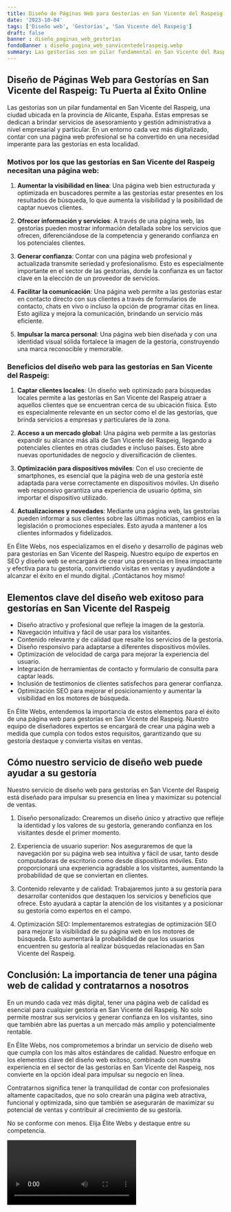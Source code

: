 ```yaml
---
title: Diseño de Páginas Web para Gestorías en San Vicente del Raspeig
date: '2023-10-04'
tags: ['Diseño web', 'Gestorías', 'San Vicente del Raspeig']
draft: false
banner : diseño_paginas_web_gestorías
fondoBanner : diseño_pagina_web_sanvicentedelraspeig.webp
summary: Las gestorías son un pilar fundamental en San Vicente del Raspeig, una ciudad ubicada en la provincia de Alicante, España. Estas empresas se dedican a brindar servicios de asesoramiento y gestión administrativa a nivel empresarial y particular. En un entorno cada vez más digitalizado, contar con una página web profesional se ha convertido en una necesidad imperante para las gestorías en esta localidad.
---
```


## Diseño de Páginas Web para Gestorías en San Vicente del Raspeig: Tu Puerta al Éxito Online

Las gestorías son un pilar fundamental en San Vicente del Raspeig, una ciudad ubicada en la provincia de Alicante, España. Estas empresas se dedican a brindar servicios de asesoramiento y gestión administrativa a nivel empresarial y particular. En un entorno cada vez más digitalizado, contar con una página web profesional se ha convertido en una necesidad imperante para las gestorías en esta localidad.

### Motivos por los que las gestorías en San Vicente del Raspeig necesitan una página web:

1. **Aumentar la visibilidad en línea**: Una página web bien estructurada y optimizada en buscadores permite a las gestorías estar presentes en los resultados de búsqueda, lo que aumenta la visibilidad y la posibilidad de captar nuevos clientes.

2. **Ofrecer información y servicios**: A través de una página web, las gestorías pueden mostrar información detallada sobre los servicios que ofrecen, diferenciándose de la competencia y generando confianza en los potenciales clientes.

3. **Generar confianza**: Contar con una página web profesional y actualizada transmite seriedad y profesionalismo. Esto es especialmente importante en el sector de las gestorías, donde la confianza es un factor clave en la elección de un proveedor de servicios.

4. **Facilitar la comunicación**: Una página web permite a las gestorías estar en contacto directo con sus clientes a través de formularios de contacto, chats en vivo o incluso la opción de programar citas en línea. Esto agiliza y mejora la comunicación, brindando un servicio más eficiente.

5. **Impulsar la marca personal**: Una página web bien diseñada y con una identidad visual sólida fortalece la imagen de la gestoría, construyendo una marca reconocible y memorable.

### Beneficios del diseño web para las gestorías en San Vicente del Raspeig:

1. **Captar clientes locales**: Un diseño web optimizado para búsquedas locales permite a las gestorías en San Vicente del Raspeig atraer a aquellos clientes que se encuentran cerca de su ubicación física. Esto es especialmente relevante en un sector como el de las gestorías, que brinda servicios a empresas y particulares de la zona.

2. **Acceso a un mercado global**: Una página web permite a las gestorías expandir su alcance más allá de San Vicente del Raspeig, llegando a potenciales clientes en otras ciudades e incluso países. Esto abre nuevas oportunidades de negocio y diversificación de clientes.

3. **Optimización para dispositivos móviles**: Con el uso creciente de smartphones, es esencial que la página web de una gestoría esté adaptada para verse correctamente en dispositivos móviles. Un diseño web responsivo garantiza una experiencia de usuario óptima, sin importar el dispositivo utilizado.

4. **Actualizaciones y novedades**: Mediante una página web, las gestorías pueden informar a sus clientes sobre las últimas noticias, cambios en la legislación o promociones especiales. Esto ayuda a mantener a los clientes informados y fidelizados.

En Élite Webs, nos especializamos en el diseño y desarrollo de páginas web para gestorías en San Vicente del Raspeig. Nuestro equipo de expertos en SEO y diseño web se encargará de crear una presencia en línea impactante y efectiva para tu gestoría, convirtiendo visitas en ventas y ayudándote a alcanzar el éxito en el mundo digital. ¡Contáctanos hoy mismo!

<GifSeo />

<Cta />

## Elementos clave del diseño web exitoso para gestorías en San Vicente del Raspeig

- Diseño atractivo y profesional que refleje la imagen de la gestoría.
- Navegación intuitiva y fácil de usar para los visitantes.
- Contenido relevante y de calidad que resalte los servicios de la gestoría.
- Diseño responsivo para adaptarse a diferentes dispositivos móviles.
- Optimización de velocidad de carga para mejorar la experiencia del usuario.
- Integración de herramientas de contacto y formulario de consulta para captar leads.
- Inclusión de testimonios de clientes satisfechos para generar confianza.
- Optimización SEO para mejorar el posicionamiento y aumentar la visibilidad en los motores de búsqueda.

En Élite Webs, entendemos la importancia de estos elementos para el éxito de una página web para gestorías en San Vicente del Raspeig. Nuestro equipo de diseñadores expertos se encargará de crear una página web a medida que cumpla con todos estos requisitos, garantizando que su gestoría destaque y convierta visitas en ventas.

## Cómo nuestro servicio de diseño web puede ayudar a su gestoría

Nuestro servicio de diseño web para gestorías en San Vicente del Raspeig está diseñado para impulsar su presencia en línea y maximizar su potencial de ventas.

1. Diseño personalizado: Crearemos un diseño único y atractivo que refleje la identidad y los valores de su gestoría, generando confianza en los visitantes desde el primer momento.

2. Experiencia de usuario superior: Nos aseguraremos de que la navegación por su página web sea intuitiva y fácil de usar, tanto desde computadoras de escritorio como desde dispositivos móviles. Esto proporcionará una experiencia agradable a los visitantes, aumentando la probabilidad de que se conviertan en clientes.

3. Contenido relevante y de calidad: Trabajaremos junto a su gestoría para desarrollar contenidos que destaquen los servicios y beneficios que ofrece. Esto ayudará a captar la atención de los visitantes y a posicionar su gestoría como expertos en el campo.

4. Optimización SEO: Implementaremos estrategias de optimización SEO para mejorar la visibilidad de su página web en los motores de búsqueda. Esto aumentará la probabilidad de que los usuarios encuentren su gestoría al realizar búsquedas relacionadas en San Vicente del Raspeig.

## Conclusión: La importancia de tener una página web de calidad y contratarnos a nosotros

En un mundo cada vez más digital, tener una página web de calidad es esencial para cualquier gestoría en San Vicente del Raspeig. No solo permite mostrar sus servicios y generar confianza en los visitantes, sino que también abre las puertas a un mercado más amplio y potencialmente rentable.

En Élite Webs, nos comprometemos a brindar un servicio de diseño web que cumpla con los más altos estándares de calidad. Nuestro enfoque en los elementos clave del diseño web exitoso, combinado con nuestra experiencia en el sector de las gestorías en San Vicente del Raspeig, nos convierte en la opción ideal para impulsar su negocio en línea.

Contratarnos significa tener la tranquilidad de contar con profesionales altamente capacitados, que no solo crearán una página web atractiva, funcional y optimizada, sino que también se asegurarán de maximizar su potencial de ventas y contribuir al crecimiento de su gestoría.

No se conforme con menos. Elija Élite Webs y destaque entre su competencia.

<Video />

<CtaBot job='Gestorías' city='San Vicente del Raspeig'/>

<Gmaps query='San Vicente del Raspeig+españa+maps' />